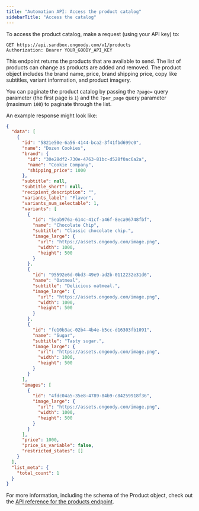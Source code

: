 ```yaml
---
title: "Automation API: Access the product catalog"
sidebarTitle: "Access the catalog"
---
```


To access the product catalog, make a request (using your API key) to:

```
GET https://api.sandbox.ongoody.com/v1/products
Authorization: Bearer YOUR_GOODY_API_KEY
```

This endpoint returns the products that are available to send. The list of products can change as products are added and removed. The product object includes the brand name, price, brand shipping price, copy like subtitles, variant information, and product imagery.

You can paginate the product catalog by passing the `?page=` query parameter (the first page is `1`) and the `?per_page` query parameter (maximum `100`) to paginate through the list.

An example response might look like:

```json
{
  "data": [
    {
      "id": "5821e50e-6a56-4144-bca2-3f41fbd699c0",
      "name": "Dozen Cookies",
      "brand": {
        "id": "30e28df2-730e-4763-81bc-d528f0ac6a2a",
        "name": "Cookie Company",
        "shipping_price": 1000
      },
      "subtitle": null,
      "subtitle_short": null,
      "recipient_description": "",
      "variants_label": "Flavor",
      "variants_num_selectable": 1,
      "variants": [
        {
          "id": "5eab976a-614c-41cf-a46f-8eca96748fbf",
          "name": "Chocolate Chip",
          "subtitle": "Classic chocolate chip.",
          "image_large": {
            "url": "https://assets.ongoody.com/image.png",
            "width": 1000,
            "height": 500
          }
        },
        {
          "id": "95592e6d-0bd3-49e9-ad2b-0112232e31d6",
          "name": "Oatmeal",
          "subtitle": "Delicious oatmeal.",
          "image_large": {
            "url": "https://assets.ongoody.com/image.png",
            "width": 1000,
            "height": 500
          }
        },
        {
          "id": "fe10b3ac-02b4-4b4e-b5cc-d16303fb1091",
          "name": "Sugar",
          "subtitle": "Tasty sugar.",
          "image_large": {
            "url": "https://assets.ongoody.com/image.png",
            "width": 1000,
            "height": 500
          }
        }
      ],
      "images": [
        {
          "id": "4fdc04a5-35e8-4789-84b9-c84259918f36",
          "image_large": {
            "url": "https://assets.ongoody.com/image.png",
            "width": 1000,
            "height": 500
          }
        }
      ],
      "price": 1000,
      "price_is_variable": false,
      "restricted_states": []
    }
  ],
  "list_meta": {
    "total_count": 1
  }
}
```

For more information, including the schema of the Product object, check out the [API reference for the products endpoint](/api-reference/products/list-all-active-products).
